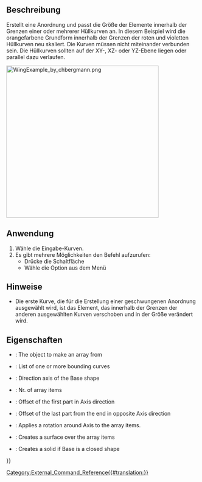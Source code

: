 <languages/>

{{Docnav/de
|
|[[CurvedShapes_CurvedSegment/de| GeschwungenesSegment]]
|[[CurvedShapes_Workbench/de|CurvedShapes]]
|IconL=
|IconR=CurvedShapes_CurvedSegment.svg
|IconC=CurvedShapes_workbench_icon.svg
}}

{{GuiCommand/de
|Name=CurvedShapes CurvedArray
|Name/de=CurvedShapes Geschwungene Anordnung
|MenuLocation=Geschwungene Formen → Geschwungene Anordnung
|Workbenches=[[CurvedShapes_Workbench/de|CurvedShapes]]
|Shortcut=
|SeeAlso=
}}

<span id="Description"></span>
==Beschreibung==

Erstellt eine Anordnung und passt die Größe der Elemente innerhalb der Grenzen einer oder mehrerer Hüllkurven an. In diesem Beispiel wird die orangefarbene Grundform innerhalb der Grenzen der roten und violetten Hüllkurven neu skaliert. Die Kurven müssen nicht miteinander verbunden sein. Die Hüllkurven sollten auf der XY-, XZ- oder YZ-Ebene liegen oder parallel dazu verlaufen.

[[Image:WingExample_by_chbergmann.png|400px]]
{{Caption|Bild von   [https://github.com/chbergmann/CurvedShapesWorkbench/blob/master/Examples/WingExample.png chbergmanns GitHub]}}

<span id="Usage"></span>
==Anwendung==

# Wähle die Eingabe-Kurven.
# Es gibt mehrere Möglichkeiten den Befehl aufzurufen:
#* Drücke die Schaltfläche {{Button|[[Image:CurvedShapes_workbench_icon.svg|16px]] [[CurvedShapes_CurvedArray/de|Geschwungene Anordnung]]}}
#* Wähle die Option {{MenuCommand|Curved Shapes → [[Image:CurvedShapes_workbench_icon.svg|16px]] Geschwungene Anordnung}} aus dem Menü

<span id="Notes"></span>
==Hinweise==

* Die erste Kurve, die für die Erstellung einer geschwungenen Anordnung ausgewählt wird, ist das Element, das innerhalb der Grenzen der anderen ausgewählten Kurven verschoben und in der Größe verändert wird.

<span id="Properties"></span>
==Eigenschaften==

{{Properties_Title|Basis}}

<div lang="en" dir="ltr" class="mw-content-ltr">
* {{PropertyData|Base}}: The object to make an array from
* {{PropertyData|Hullcurves}}: List of one or more bounding curves
* {{PropertyData|Axis}}: Direction axis of the Base shape
* {{PropertyData|Items}}: Nr. of array items
* {{PropertyData|OffsetStart}}: Offset of the first part in Axis direction
* {{PropertyData|OffsetEnd}}: Offset of the last part from the end in opposite Axis direction
* {{PropertyData|Twist}}: Applies a rotation around Axis to the array items.
* {{PropertyData|Surface}}: Creates a surface over the array items
* {{PropertyData|Solid}}: Creates a solid if Base is a closed shape
</div>


{{Docnav/de
|
|[[CurvedShapes_CurvedSegment/de| GeschwungenesSegment]]
|[[CurvedShapes_Workbench/de|CurvedShapes]]
|IconL=
|IconR=CurvedShapes_CurvedSegment.svg
|IconC=CurvedShapes_workbench_icon.svg
}}

{{Userdocnavi{{#translation:}}}}
[[Category:External_Command_Reference{{#translation:}}]]
